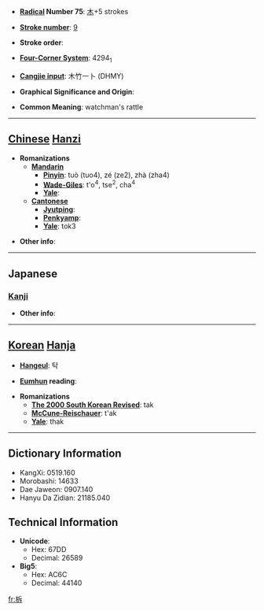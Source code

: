 * '''[[Wiktionary:Chinese radical index| Radical]] Number 75''': [[Wiktionary:Chinese radical index 木|木]]+5 strokes

* '''[[Wiktionary:Chinese total strokes index|Stroke number]]''': [[Wiktionary:Chinese total strokes index 9|9]]

* '''Stroke order''': 

* '''[[Wiktionary:Chinese four corner index|Four-Corner System]]''': 4294<sub>1</sub>

* '''[[Wiktionary:Chinese Cangjie index|Cangjie input]]''': 木竹一卜 (DHMY)

* '''Graphical Significance and Origin''': 

* '''Common Meaning''': watchman's rattle

----

== [[Chinese]] [[Hanzi]] ==

* '''Romanizations'''
** '''[[Mandarin]]'''
*** '''[[Pinyin]]''': tuò (tuo4), zé (ze2), zhà (zha4)
*** '''[[Wade-Giles]]''': t'o<sup>4</sup>, tse<sup>2</sup>, cha<sup>4</sup>
*** '''[[Yale]]''': 
** '''[[Cantonese]]'''
*** '''[[Jyutping]]''':
*** '''[[Penkyamp]]''': 
*** '''[[Yale]]''': tok3

* '''Other info''': 

----

==Japanese==
===[[Kanji]]===
{{kanji|on readings=[[たく]] (taku)|kun readings=[[ひょうしぎ]] (hyoushigi), [[さく]] (saku), [[ひらく]] (hiraku)}}

* '''Other info''':  

----

== [[Korean]] [[Hanja]] ==

* '''[[Hangeul]]''': 탁

* '''[[Eumhun]] reading''': 

* '''Romanizations'''
** '''[[The 2000 South Korean Revised Romanization|The 2000 South Korean Revised]]''': tak
** '''[[McCune-Reischauer]]''': t'ak
** '''[[Yale]]''': thak

----

== Dictionary Information ==

* KangXi: 0519.160
* Morobashi: 14633
* Dae Jaweon: 0907.140
* Hanyu Da Zidian: 21185.040

== Technical Information ==

* '''Unicode''':
** Hex: 67DD
** Decimal: 26589
* '''Big5''':
** Hex: AC6C
** Decimal: 44140

[[fr:柝]]
